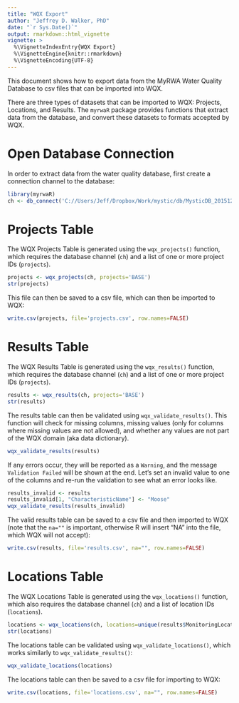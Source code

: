```yaml
---
title: "WQX Export"
author: "Jeffrey D. Walker, PhD"
date: "`r Sys.Date()`"
output: rmarkdown::html_vignette
vignette: >
  %\VignetteIndexEntry{WQX Export}
  %\VignetteEngine{knitr::rmarkdown}
  %\VignetteEncoding{UTF-8}
---
```


This document shows how to export data from the MyRWA Water Quality Database to csv files that can be imported into WQX.

There are three types of datasets that can be imported to WQX: Projects, Locations, and Results. The `myrwaR` package provides functions that extract data from the database, and convert these datasets to formats accepted by WQX.

# Open Database Connection

In order to extract data from the water quality database, first create a connection channel to the database:

```r
library(myrwaR)
ch <- db_connect('C://Users/Jeff/Dropbox/Work/mystic/db/MysticDB_20151223.accdb')
```

# Projects Table

The WQX Projects Table is generated using the `wqx_projects()` function, which requires the database channel (`ch`) and a list of one or more project IDs (`projects`).

```r
projects <- wqx_projects(ch, projects='BASE')
str(projects)
```

This file can then be saved to a csv file, which can then be imported to WQX:

```r
write.csv(projects, file='projects.csv', row.names=FALSE)
```

# Results Table

The WQX Results Table is generated using the `wqx_results()` function, which requires the database channel (`ch`) and a list of one or more project IDs (`projects`).

```r
results <- wqx_results(ch, projects='BASE')
str(results)
```

The results table can then be validated using `wqx_validate_results()`. This function will check for missing columns, missing values (only for columns where missing values are not allowed), and whether any values are not part of the WQX domain (aka data dictionary).

```r
wqx_validate_results(results)
```

If any errors occur, they will be reported as a `Warning`, and the message `Validation Failed` will be shown at the end. Let's set an invalid value to one of the columns and re-run the validation to see what an error looks like.

```r
results_invalid <- results
results_invalid[1, "CharacteristicName"] <- "Moose"
wqx_validate_results(results_invalid)
```

The valid results table can be saved to a csv file and then imported to WQX (note that the `na=""` is important, otherwise R will insert "NA" into the file, which WQX will not accept):

```r
write.csv(results, file='results.csv', na="", row.names=FALSE)
```


# Locations Table

The WQX Locations Table is generated using the `wqx_locations()` function, which also requires the database channel (`ch`) and a list of location IDs (`locations`).

```r
locations <- wqx_locations(ch, locations=unique(results$MonitoringLocationID))
str(locations)
```

The locations table can be validated using `wqx_validate_locations()`, which works similarly to `wqx_validate_results()`:

```r
wqx_validate_locations(locations)
```

The locations table can then be saved to a csv file for importing to WQX:

```r
write.csv(locations, file='locations.csv', na="", row.names=FALSE)
```

